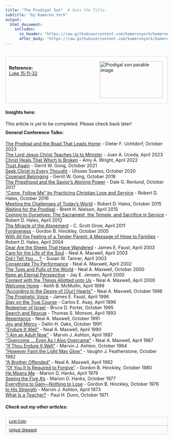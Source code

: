 ```yaml
---
title: "The Prodigal Son"  # Sets the Title.
subtitle: "by Kameron York"
output:
  html_document:
    includes:
      in_header: "https://raw.githubusercontent.com/kameronyork/kameronyork.github.io/main/parables/headers/prodigal-son-header.html"
      after_body: "https://raw.githubusercontent.com/kameronyork/kameronyork.github.io/main/parables/footer.html"
---
```

<br>
<div style="border: 1px solid lightgray; padding: 10px; overflow: hidden;">
<img src="https://raw.githubusercontent.com/kameronyork/kameronyork.github.io/main/docs/assets/prodigal-son.jpg" alt="Prodigal son parable image" style="float: right; width: 195px; height: 115px; padding: 5px;">
<br>
<h4 style="text-align: left; margin: 0;">Reference:</h4>
<p style="text-align: left; margin: 0;">
<a href="https://www.churchofjesuschrist.org/study/scriptures/nt/luke/15?lang=eng&id=11-32#p11" target="_blank">Luke 15:11-32</a>
</p>
</div>

#### Insights here:

This article is yet to be completed. Please check back later!


<div style="margin-top: -10px;">
#### General Conference Talks:
<a href="https://www.churchofjesuschrist.org/study/general-conference/2023/10/45uchtdorf">The Prodigal and the Road That Leads Home</a> - Dieter F. Uchtdorf, October 2023<br>
<a href="https://www.churchofjesuschrist.org/study/general-conference/2023/04/34uceda">The Lord Jesus Christ Teaches Us to Minister</a> - Juan A. Uceda, April 2023<br>
<a href="https://www.churchofjesuschrist.org/study/general-conference/2022/04/42wright">Christ Heals That Which Is Broken</a> - Amy A. Wright, April 2022<br>
<a href="https://www.churchofjesuschrist.org/study/general-conference/2021/10/51gong">Trust Again</a> - Gerrit W. Gong, October 2021<br>
<a href="https://www.churchofjesuschrist.org/study/general-conference/2020/10/43soares">Seek Christ in Every Thought</a> - Ulisses Soares, October 2020<br>
<a href="https://www.churchofjesuschrist.org/study/general-conference/2019/10/41gong">Covenant Belonging</a> - Gerrit W. Gong, October 2019<br>
<a href="https://www.churchofjesuschrist.org/study/general-conference/2017/10/the-priesthood-and-the-saviors-atoning-power">The Priesthood and the Savior’s Atoning Power</a> - Dale G. Renlund, October 2017<br>
<a href="https://www.churchofjesuschrist.org/study/general-conference/2016/10/come-follow-me-by-practicing-christian-love-and-service">“Come, Follow Me” by Practicing Christian Love and Service</a> - Robert D. Hales, October 2016<br>
<a href="https://www.churchofjesuschrist.org/study/general-conference/2015/10/meeting-the-challenges-of-todays-world">Meeting the Challenges of Today’s World</a> - Robert D. Hales, October 2015<br>
<a href="https://www.churchofjesuschrist.org/study/general-conference/2015/04/waiting-for-the-prodigal">Waiting for the Prodigal</a> - Brent H. Nielson, April 2015<br>
<a href="https://www.churchofjesuschrist.org/study/general-conference/2012/04/coming-to-ourselves-the-sacrament-the-temple-and-sacrifice-in-service">Coming to Ourselves: The Sacrament, the Temple, and Sacrifice in Service</a> - Robert D. Hales, April 2012<br>
<a href="https://www.churchofjesuschrist.org/study/general-conference/2011/04/the-miracle-of-the-atonement">The Miracle of the Atonement</a> - C. Scott Grow, April 2011<br>
<a href="https://www.churchofjesuschrist.org/study/general-conference/2005/10/forgiveness">Forgiveness</a> - Gordon B. Hinckley, October 2005<br>
<a href="https://www.churchofjesuschrist.org/study/general-conference/2004/04/with-all-the-feeling-of-a-tender-parent-a-message-of-hope-to-families">With All the Feeling of a Tender Parent: A Message of Hope to Families</a> - Robert D. Hales, April 2004<br>
<a href="https://www.churchofjesuschrist.org/study/general-conference/2003/04/dear-are-the-sheep-that-have-wandered">Dear Are the Sheep That Have Wandered</a> - James E. Faust, April 2003<br>
<a href="https://www.churchofjesuschrist.org/study/general-conference/2003/04/care-for-the-life-of-the-soul">Care for the Life of the Soul</a> - Neal A. Maxwell, April 2003<br>
<a href="https://www.churchofjesuschrist.org/study/general-conference/2003/04/did-i-tell-you">Did I Tell You … ?</a> - Susan W. Tanner, April 2003<br>
<a href="https://www.churchofjesuschrist.org/study/general-conference/2002/04/consecrate-thy-performance">Consecrate Thy Performance</a> - Neal A. Maxwell, April 2002<br>
<a href="https://www.churchofjesuschrist.org/study/general-conference/2000/10/the-tugs-and-pulls-of-the-world">The Tugs and Pulls of the World</a> - Neal A. Maxwell, October 2000<br>
<a href="https://www.churchofjesuschrist.org/study/general-conference/2000/04/keep-an-eternal-perspective">Keep an Eternal Perspective</a> - Jay E. Jensen, April 2000<br>
<a href="https://www.churchofjesuschrist.org/study/general-conference/2000/04/content-with-the-things-allotted-unto-us">Content with the Things Allotted unto Us</a> - Neal A. Maxwell, April 2000<br>
<a href="https://www.churchofjesuschrist.org/study/general-conference/1999/04/welcome-home">Welcome Home</a> - Keith B. McMullin, April 1999<br>
<a href="https://www.churchofjesuschrist.org/study/general-conference/1996/10/according-to-the-desire-of-our-hearts">“According to the Desire of [Our] Hearts”</a> - Neal A. Maxwell, October 1996<br>
<a href="https://www.churchofjesuschrist.org/study/general-conference/1996/04/the-prophetic-voice">The Prophetic Voice</a> - James E. Faust, April 1996<br>
<a href="https://www.churchofjesuschrist.org/study/general-conference/1996/04/stay-on-the-true-course">Stay on the True Course</a> - Carlos E. Asay, April 1996<br>
<a href="https://www.churchofjesuschrist.org/study/general-conference/1995/10/redeemer-of-israel">Redeemer of Israel</a> - Bruce D. Porter, October 1995<br>
<a href="https://www.churchofjesuschrist.org/study/general-conference/1993/04/search-and-rescue">Search and Rescue</a> - Thomas S. Monson, April 1993<br>
<a href="https://www.churchofjesuschrist.org/study/general-conference/1991/10/repentance">Repentance</a> - Neal A. Maxwell, October 1991<br>
<a href="https://www.churchofjesuschrist.org/study/general-conference/1991/10/joy-and-mercy">Joy and Mercy</a> - Dallin H. Oaks, October 1991<br>
<a href="https://www.churchofjesuschrist.org/study/general-conference/1990/04/endure-it-well">“Endure It Well”</a> - Neal A. Maxwell, April 1990<br>
<a href="https://www.churchofjesuschrist.org/study/general-conference/1987/04/i-am-an-adult-now">“I Am an Adult Now”</a> - Marvin J. Ashton, April 1987<br>
<a href="https://www.churchofjesuschrist.org/study/general-conference/1987/04/overcome-even-as-i-also-overcame">“Overcome … Even As I Also Overcame”</a> - Neal A. Maxwell, April 1987<br>
<a href="https://www.churchofjesuschrist.org/study/general-conference/1984/10/if-thou-endure-it-well">“If Thou Endure It Well”</a> - Marvin J. Ashton, October 1984<br>
<a href="https://www.churchofjesuschrist.org/study/general-conference/1982/10/however-faint-the-light-may-glow">“However Faint the Light May Glow”</a> - Vaughn J. Featherstone, October 1982<br>
<a href="https://www.churchofjesuschrist.org/study/general-conference/1982/04/a-brother-offended">“A Brother Offended”</a> - Neal A. Maxwell, April 1982<br>
<a href="https://www.churchofjesuschrist.org/study/general-conference/1980/10/of-you-it-is-required-to-forgive">“Of You It Is Required to Forgive”</a> - Gordon B. Hinckley, October 1980<br>
<a href="https://www.churchofjesuschrist.org/study/general-conference/1979/04/he-means-me">He Means Me</a> - Marion D. Hanks, April 1979<br>
<a href="https://www.churchofjesuschrist.org/study/general-conference/1977/10/seeing-the-five-a-s">Seeing the Five A’s</a> - Marion D. Hanks, October 1977<br>
<a href="https://www.churchofjesuschrist.org/study/general-conference/1976/10/everything-to-gain-nothing-to-lose">Everything to Gain—Nothing to Lose</a> - Gordon B. Hinckley, October 1976<br>
<a href="https://www.churchofjesuschrist.org/study/general-conference/1973/04/in-his-strength">In His Strength</a> - Marvin J. Ashton, April 1973<br>
<a href="https://www.churchofjesuschrist.org/study/general-conference/1971/10/what-is-a-teacher">What Is a Teacher?</a> - Paul H. Dunn, October 1971<br>



##### Check out my other articles:

<link rel="stylesheet" href="https://kameronyork.github.io/scripting/themify-icons/themify-icons.css">
<div class="container">
<div class="row">
<div class="col-12 text-md-left">
<nav class="pagination mt-3">
<a class="nav nav-prev" href="https://kameronyork.com/parables/lost-coin.html" style="background-color: transparent; color: black; padding: 5px 10px; border: 1px solid lightgray; cursor: pointer; white-space: nowrap; font-size: 12px; display: flex; align-items: center;" 
onmouseover="this.style.backgroundColor='lightgray';" 
onmouseout="this.style.backgroundColor='transparent';" 
onmousedown="this.style.backgroundColor='gray';" 
onmouseup="this.style.backgroundColor='lightgray';">
<i class="ti-arrow-left mr-2"></i>
<span style="display: none;" class="d-md-inline-block">Lost Coin</span>
<span style="display: inline-block;" class="d-md-none">Lost Coin</span>
</a>
<a class="nav nav-next ml-3" href="https://kameronyork.com/parables/unjust-steward.html" style="background-color: transparent; color: black; padding: 5px 10px; border: 1px solid lightgray; cursor: pointer; white-space: nowrap; font-size: 12px; display: flex; align-items: center;" 
onmouseover="this.style.backgroundColor='lightgray';" 
onmouseout="this.style.backgroundColor='transparent';" 
onmousedown="this.style.backgroundColor='gray';" 
onmouseup="this.style.backgroundColor='lightgray';">
<span style="display: none;" class="d-md-inline-block">Unjust Steward</span>
<span style="display: inline-block;" class="d-md-none">Unjust Steward</span>
<i class="ti-arrow-right ml-2"></i>
</a>
</nav>
</div>
</div>
</div>